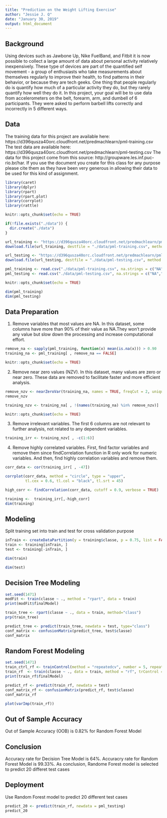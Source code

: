 ---
title: "Prediction on the Weight Lifting Exercise"
author: "Jessie J. Q"
date: "January 30, 2019"
output: html_document
---

## Background

Using devices such as Jawbone Up, Nike FuelBand, and Fitbit it is now possible to collect a large amount of data about personal activity relatively inexpensively. These type of devices are part of the quantified self movement - a group of enthusiasts who take measurements about themselves regularly to improve their health, to find patterns in their behavior, or because they are tech geeks. One thing that people regularly do is quantify how much of a particular activity they do, but they rarely quantify how well they do it. In this project, your goal will be to use data from accelerometers on the belt, forearm, arm, and dumbell of 6 participants. They were asked to perform barbell lifts correctly and incorrectly in 5 different ways. 

## Data

The training data for this project are available here:
https://d396qusza40orc.cloudfront.net/predmachlearn/pml-training.csv
The test data are available here:
https://d396qusza40orc.cloudfront.net/predmachlearn/pml-testing.csv
The data for this project come from this source: http://groupware.les.inf.puc-rio.br/har. If you use the document you create for this class for any purpose please cite them as they have been very generous in allowing their data to be used for this kind of assignment.

```{r, include=FALSE, echo=TRUE}

library(caret)
library(dplyr)
library(rpart)
library(rpart.plot)
library(corrplot)
library(rattle)

knitr::opts_chunk$set(echo = TRUE)
```

```{r, include=FALSE, echo=TRUE}

if(!file.exists("./data")) {
  dir.create("./data")
}

url_training <- "https://d396qusza40orc.cloudfront.net/predmachlearn/pml-training.csv"
download.file(url_training, destfile = "./data/pml-training.csv", method = "curl")

url_testing <- "https://d396qusza40orc.cloudfront.net/predmachlearn/pml-testing.csv"
download.file(url_testing, destfile = "./data/pml-testing.csv", method = "curl")

pml_training <- read.csv("./data/pml-training.csv", na.strings = c("NA",""))
pml_testing <- read.csv("./data/pml-testing.csv", na.strings = c("NA",""))

knitr::opts_chunk$set(echo = TRUE)
```


```{r, include=TRUE, echo=TRUE}

dim(pml_training)
dim(pml_testing)


```

## Data Preparation

1. Remove variables that most values are NA.  In this dataset, some columns have more than 90% of their value as NA.They won't provide any value but slow down the processing and increase computational effort.  

```{r, include=FALSE, echo=TRUE}

remove_na <- sapply(pml_training, function(x) mean(is.na(x))) > 0.90
training_na <- pml_training[ , remove_na == FALSE]

knitr::opts_chunk$set(echo = TRUE)
```

2. Remove near zero values (NZV).  In this dataset, many values are zero or near zero. These data are removed to facilitate faster and more efficient analysis.


```{r, include=TRUE, echo=TRUE}

remove_nzv <- nearZeroVar(training_na, names = TRUE, freqCut = 2, uniqueCut = 20)
remove_nzv 

training_nzv <- training_na[ , !(names(training_na) %in% remove_nzv)]

knitr::opts_chunk$set(echo = TRUE)
```
3. Remove irrelevant variables.  The first 6 columns are not relevant to further analysis, not related to any dependent variables.


```{r, include=TRUE, echo=TRUE}

training_irr <- training_nzv[ , -c(1:6)]
```

4. Remove highly correlated variables.  First, find factor variables and remove them since findCorrelation function in R only work for numeric variables.  And then, find highly correlation variables and remove them.

```{r, include=TRUE, echo=TRUE}

corr_data <- cor(training_irr[ , -47])

corrplot(corr_data, method = "circle", type = "upper",
         tl.cex = 0.6, tl.col = "black", tl.srt = 45)

high_corr <- findCorrelation(corr_data, cutoff = 0.9, verbose = TRUE)

training <-  training_irr[,-high_corr]
dim(training)
```

## Modeling

Split training set into train and test for cross validation purpose

```{r, include=TRUE, echo=TRUE}

inTrain <- createDataPartition(y = training$classe, p = 0.75, list = FALSE)
train <- training[inTrain, ]
test <- training[-inTrain, ]

dim(train)

dim(test) 

```

## Decision Tree Modeling

```{r, include=TRUE, echo=TRUE}

set.seed(1471)
modFit <- train(classe ~ ., method = "rpart", data = train)
print(modFit$finalModel)

train_tree <- rpart(classe ~ ., data = train, method="class")
prp(train_tree)

predict_tree <- predict(train_tree, newdata = test, type="class")
conf_matrix <- confusionMatrix(predict_tree, test$classe)
conf_matrix

```

## Random Forest Modeling

```{r, include=TRUE, echo=TRUE}

set.seed(1471)
train_ctrl_rf <- trainControl(method = "repeatedcv", number = 5, repeats = 2)
train_rf  <- train(classe ~ ., data = train, method = "rf", trControl = train_ctrl_rf, verbose = FALSE)
print(train_rf$finalModel)

predict_rf <- predict(train_rf, newdata = test)
conf_matrix_rf <- confusionMatrix(predict_rf, test$classe)
conf_matrix_rf

```
```{r, include=TRUR, echo=TRUE}
plot(varImp(train_rf))

```


## Out of Sample Accuracy

Out of Sample Accuracy (OOB) is 0.82% for Random Forest Model

## Conclusion

Accuracy rate for Decision Tree Model is 64%.  Accuracry rate for Random Forest Model is 99.33%.  As conclusion, Randome Forest model is selected to predict 20 differet test cases

## Deployment

Use Random Forest model to predict 20 different test cases

```{r include=TRUE, echo=TRUE}
predict_20 <- predict(train_rf, newdata = pml_testing)
predict_20
```




